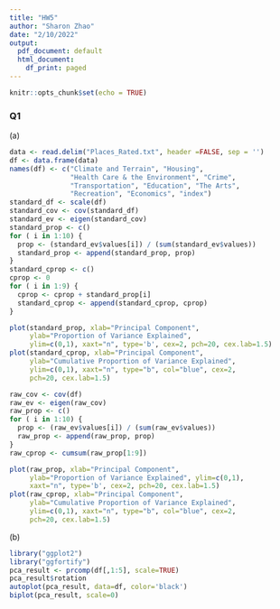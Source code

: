 ```yaml
---
title: "HW5"
author: "Sharon Zhao"
date: "2/10/2022"
output:
  pdf_document: default
  html_document:
    df_print: paged
---
```


```r
knitr::opts_chunk$set(echo = TRUE)
```

### Q1

\(a\)

```r
data <- read.delim("Places_Rated.txt", header =FALSE, sep = '')
df <- data.frame(data)
names(df) <- c("Climate and Terrain", "Housing", 
               "Health Care & the Environment", "Crime", 
               "Transportation", "Education", "The Arts", 
               "Recreation", "Economics", "index")
standard_df <- scale(df)
standard_cov <- cov(standard_df)
standard_ev <- eigen(standard_cov)
standard_prop <- c()
for ( i in 1:10) {
  prop <- (standard_ev$values[i]) / (sum(standard_ev$values))
  standard_prop <- append(standard_prop, prop)
}
standard_cprop <- c()
cprop <- 0
for ( i in 1:9) {
  cprop <- cprop + standard_prop[i] 
  standard_cprop <- append(standard_cprop, cprop)
}

plot(standard_prop, xlab="Principal Component", 
     ylab="Proportion of Variance Explained", 
     ylim=c(0,1), xaxt="n", type='b', cex=2, pch=20, cex.lab=1.5)
plot(standard_cprop, xlab="Principal Component", 
     ylab="Cumulative Proportion of Variance Explained", 
     ylim=c(0,1), xaxt="n", type="b", col="blue", cex=2, 
     pch=20, cex.lab=1.5)
```

```r
raw_cov <- cov(df)
raw_ev <- eigen(raw_cov)
raw_prop <- c()
for ( i in 1:10) {
  prop <- (raw_ev$values[i]) / (sum(raw_ev$values))
  raw_prop <- append(raw_prop, prop)
}
raw_cprop <- cumsum(raw_prop[1:9])

plot(raw_prop, xlab="Principal Component", 
     ylab="Proportion of Variance Explained", ylim=c(0,1), 
     xaxt="n", type='b', cex=2, pch=20, cex.lab=1.5)
plot(raw_cprop, xlab="Principal Component", 
     ylab="Cumulative Proportion of Variance Explained", 
     ylim=c(0,1), xaxt="n", type="b", col="blue", cex=2, 
     pch=20, cex.lab=1.5)
```



\(b\)
```r
library("ggplot2")
library("ggfortify")
pca_result <- prcomp(df[,1:5], scale=TRUE)
pca_result$rotation
autoplot(pca_result, data=df, color='black')
biplot(pca_result, scale=0)
```

